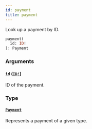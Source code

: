 ```yaml
---
id: payment
title: payment
---
```


Look up a payment by ID.

```graphql
payment(
  id: ID!
): Payment

```

### Arguments

#### `id` ([`ID!`](/api-reference/scalars/id.mdx))

ID of the payment.

### Type

#### [`Payment`](/api-reference/objects/payment.mdx)

Represents a payment of a given type.
